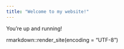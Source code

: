 ```yaml
---
title: "Welcome to my website!"
---
```


You're up and running!

rmarkdown::render_site(encoding = "UTF-8")

